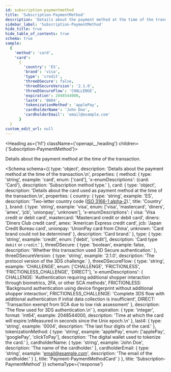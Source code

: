```yaml
---
id: subscription-paymentmethod
title: 'Subscription-PaymentMethod'
description: 'Details about the payment method at the time of the transaction.'
sidebar_label: 'Subscription-PaymentMethod'
hide_title: true
hide_table_of_contents: true
schema: true
sample:
  {
    'method': 'card',
    'card':
      {
        'country': 'ES',
        'brand': 'visa',
        'type': 'credit',
        'threeDSecure': false,
        'threeDSecureVersion': '2.1.0',
        'threeDSecureFlow': 'CHALLENGE',
        'expiration': 2048544000,
        'last4': '0004',
        'tokenizationMethod': 'applePay',
        'cardholderName': 'John Doe',
        'cardholderEmail': 'email@example.com'
      }
  }
custom_edit_url: null
---
```



<Heading as={'h1'} className={'openapi__heading'} children={'Subscription-PaymentMethod'}></Heading>

Details about the payment method at the time of the transaction.

<Schema
  schema={{
    type: 'object',
    description: 'Details about the payment method at the time of the transaction.\n',
    properties: {
      method: {
        type: 'string',
        example: 'card',
        enum: ['card'],
        'x-enumDescriptions': {card: 'Card'},
        description: 'Subscription method type.'
      },
      card: {
        type: 'object',
        description:
          'Details about the card used as payment method at the time of the transaction.\n',
        properties: {
          country: {
            type: 'string',
            example: 'ES',
            description:
              'Two-letter country code ([ISO 3166-1 alpha-2](https://en.wikipedia.org/wiki/ISO_3166-1_alpha-2)).',
            title: 'Country'
          },
          brand: {
            type: 'string',
            example: 'visa',
            enum: ['visa', 'mastercard', 'diners', 'amex', 'jcb', 'unionpay', 'unknown'],
            'x-enumDescriptions': {
              visa: 'Visa credit or debit card',
              mastercard: 'Mastercard credit or debit card',
              diners: 'Diners Club credit card',
              amex: 'American Express credit card',
              jcb: 'Japan Credit Bureau card',
              unionpay: 'UnionPay card from China',
              unknown: 'Card brand could not be determined'
            },
            description: 'Card brand.'
          },
          type: {
            type: 'string',
            example: 'credit',
            enum: ['debit', 'credit'],
            description: 'Card type `debit` or `credit`.'
          },
          threeDSecure: {
            type: 'boolean',
            example: false,
            description: 'Whether this transaction used 3D Secure authentication.'
          },
          threeDSecureVersion: {
            type: 'string',
            example: '2.1.0',
            description: 'The protocol version of the 3DS challenge.'
          },
          threeDSecureFlow: {
            type: 'string',
            example: 'CHALLENGE',
            enum: ['CHALLENGE', 'FRICTIONLESS', 'FRICTIONLESS_CHALLENGE', 'DIRECT'],
            'x-enumDescriptions': {
              CHALLENGE:
                'Authentication requiring additional shopper interaction through biometrics, 2FA, or other SCA methods',
              FRICTIONLESS:
                'Background authentication using device fingerprint without additional shopper interaction',
              FRICTIONLESS_CHALLENGE:
                'Complete 3DS flow with additional authentication if initial data collection is insufficient',
              DIRECT: 'Transaction exempt from SCA due to low risk assessment'
            },
            description: 'The flow used for 3DS authentication.\n'
          },
          expiration: {
            type: 'integer',
            format: 'int64',
            example: 2048544000,
            description:
              'Time at which the card will expire.\nMeasured in seconds since the Unix epoch.\n'
          },
          last4: {
            type: 'string',
            example: '0004',
            description: 'The last four digits of the card.'
          },
          tokenizationMethod: {
            type: 'string',
            example: 'applePay',
            enum: ['applePay', 'googlePay', 'clickToPay'],
            description: 'The digital wallet used to tokenize the card.'
          },
          cardholderName: {
            type: 'string',
            example: 'John Doe',
            description: 'The name of the cardholder.'
          },
          cardholderEmail: {
            type: 'string',
            example: 'email@example.com',
            description: 'The email of the cardholder.'
          }
        },
        title: 'Payment-PaymentMethodCard'
      }
    },
    title: 'Subscription-PaymentMethod'
  }}
  schemaType={'response'}
></Schema>
